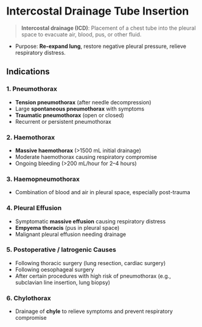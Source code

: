 # Intercostal Drainage Tube Insertion

> **Intercostal drainage (ICD)**: Placement of a chest tube into the pleural space to evacuate air, blood, pus, or other fluid.

- Purpose: **Re-expand lung**, restore negative pleural pressure, relieve respiratory distress.

## Indications

### 1. Pneumothorax

- **Tension pneumothorax** (after needle decompression)
- Large **spontaneous pneumothorax** with symptoms
- **Traumatic pneumothorax** (open or closed)
- Recurrent or persistent pneumothorax

### 2. Haemothorax

- **Massive haemothorax** (>1500 mL initial drainage)
- Moderate haemothorax causing respiratory compromise
- Ongoing bleeding (>200 mL/hour for 2–4 hours)

### 3. Haemopneumothorax

- Combination of blood and air in pleural space, especially post-trauma

### 4. Pleural Effusion

- Symptomatic **massive effusion** causing respiratory distress
- **Empyema thoracis** (pus in pleural space)
- Malignant pleural effusion needing drainage

### 5. Postoperative / Iatrogenic Causes

- Following thoracic surgery (lung resection, cardiac surgery)
- Following oesophageal surgery
- After certain procedures with high risk of pneumothorax (e.g., subclavian line insertion, lung biopsy)

### 6. Chylothorax

- Drainage of **chyle** to relieve symptoms and prevent respiratory compromise
